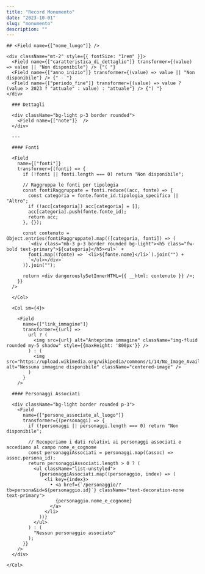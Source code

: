 ```yaml
---
title: "Record Monumento"
date: "2023-10-01"
slug: "monumento"
description: ""
---
```



<Record>
  <div className="p-3 text-white bg-primary">

    ## <Field name={["nome_luogo"]} />

    <div className="mt-2" style={{ fontSize: "1rem" }}>
      <Field name={["caratteristica_di_dettaglio"]} transformer={(value) => value || "Non disponibile"} /> {"( "}
      <Field name={["anno_inizio"]} transformer={(value) => value || "Non disponibile"} /> {" - "}
      <Field name={["periodo_fine"]} transformer={(value) => value ? (value > 2023 ? "attuale" : value) : "attuale"} /> {") "}
    </div>
  </div>

  <Row className="my-5">
    <Col sm={8}>
      
      ### Dettagli

      <div className="bg-light p-3 border rounded">
        <Field name={["note"]}  />
      </div>

      ---

      #### Fonti

      <Field 
        name={["fonti"]}
        transformer={(fonti) => {
          if (!fonti || fonti.length === 0) return "Non disponibile";

          // Raggruppa le fonti per tipologia
          const fontiRaggruppate = fonti.reduce((acc, fonte) => {
            const categoria = fonte.fonte_id.tipologia_specifica || "Altro";
            if (!acc[categoria]) acc[categoria] = [];
            acc[categoria].push(fonte.fonte_id);
            return acc;
          }, {});

          const contenuto = Object.entries(fontiRaggruppate).map(([categoria, fonti]) => (
            `<div class="mb-3 p-3 border rounded bg-light"><h5 class="fw-bold text-primary">${categoria}</h5><ul>` +
            fonti.map((fonte) => `<li>${fonte.nome}</li>`).join("") +
            `</ul></div>`
          )).join("");

          return <div dangerouslySetInnerHTML={{ __html: contenuto }} />;
        }}
      />

      </Col>

      <Col sm={4}>

        <Field
          name={["link_immagine"]}
          transformer={(url) =>
            url ? (
              <img src={url} alt="Anteprima immagine" className="img-fluid rounded my-5 shadow" style={{maxHeight: '800px'}} />
            ) : (
              <img src="https://upload.wikimedia.org/wikipedia/commons/1/14/No_Image_Available.jpg" alt="Nessuna immagine disponibile" className="centered-image" />
            )
          }
        />

      #### Personaggi Associati

      <div className="bg-light border rounded p-3">
        <Field 
          name={["persone_associate_al_luogo"]}
          transformer={(personaggi) => {
            if (!personaggi || personaggi.length === 0) return "Non disponibile";

            // Recuperiamo i dati relativi ai personaggi associati e accediamo al campo nome_e_cognome
            const personaggiAssociati = personaggi.map((assoc) => assoc.persona_id);
            return personaggiAssociati.length > 0 ? (
              <ul className="list-unstyled">
                {personaggiAssociati.map((personaggio, index) => (
                  <li key={index}>
                    • <a href={`/personaggio/?tb=persona&id=${personaggio.id}`} className="text-decoration-none text-primary">
                      {personaggio.nome_e_cognome}
                    </a>
                  </li>
                ))}
              </ul>
            ) : (
              "Nessun personaggio associato"
            );
          }}
        />
      </div>

    </Col>
  </Row>
</Record>
